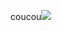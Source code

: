 coucou![](<http://localhost:5001/activities/images/image-e2aa5487-f3c1-4093-a115-a4052d91a6651704878890266Capture dâÃ©cran du 2023-11-20 14-38-37.png>)

